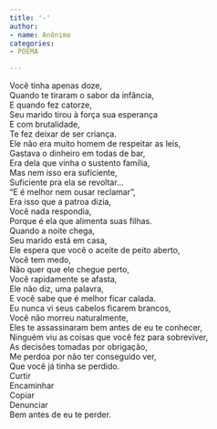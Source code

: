 ```yaml
---
title: '-'
author:
- name: Anônimo
categories:
- POEMA

---
```


| Você tinha apenas doze,
| Quando te tiraram o sabor da infância,
| E quando fez catorze,
| Seu marido tirou à força sua esperança
| E com brutalidade,
| Te fez deixar de ser criança.
| Ele não era muito homem de respeitar as leis,
| Gastava o dinheiro em todas de bar,
| Era dela que vinha o sustento família,
| Mas nem isso era suficiente,
| Suficiente pra ela se revoltar...
| "E é melhor nem ousar reclamar",
| Era isso que a patroa dizia,
| Você nada respondia,
| Porque é ela que alimenta suas filhas.
| Quando a noite chega,
| Seu marido está em casa,
| Ele espera que você o aceite de peito aberto,
| Você tem medo,
| Não quer que ele chegue perto,
| Você rapidamente se afasta,
| Ele não diz, uma palavra,
| E você sabe que é melhor ficar calada.
| Eu nunca vi seus cabelos ficarem brancos,
| Você não morreu naturalmente,
| Eles te assassinaram bem antes de eu te conhecer,
| Ninguém viu as coisas que você fez para sobreviver,
| As decisões tomadas por obrigação,
| Me perdoa por não ter conseguido ver,
| Que você já tinha se perdido.
| Curtir
| Encaminhar
| Copiar
| Denunciar
| Bem antes de eu te perder.

